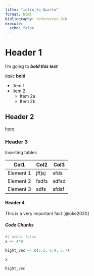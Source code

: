 ```yaml
---
title: "intro_to_Quarto"
format: html
bibliography: references.bib
execute: 
  echo: false
---
```


# Header 1

I'm going to ***bold this text***

*italic* **bold**

-   Item 1
-   Item 2
    -   Item 2a
    -   Item 2b

## Header 2

[here](https://bren.ucsb.edu/masters-programs/master-environmental-data-science)

### Header 3

Inserting tables

| Col1      | Col2   | Col3  |
|-----------|--------|-------|
| Element 1 | jffjsj | sfds  |
| Element 2 | fsdfs  | sdfsd |
| Element 3 | sdfs   | sfdsf |

#### Header 4
This is a very important fact [@oke2020]


##### Code Chunks

```r
#| echo: false
x <- 4*8

hight_vec <- c(5.2, 6.0, 5.7)

x

hight_vec

```

















